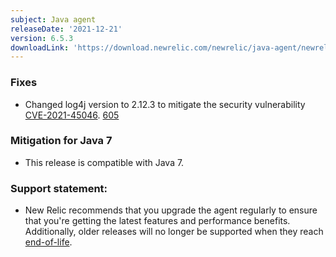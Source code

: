 ```yaml
---
subject: Java agent
releaseDate: '2021-12-21'
version: 6.5.3
downloadLink: 'https://download.newrelic.com/newrelic/java-agent/newrelic-agent/6.5.3/'
---
```


### Fixes
* Changed log4j version to 2.12.3 to mitigate the security vulnerability [CVE-2021-45046](https://github.com/advisories/GHSA-7rjr-3q55-vv33). [605](https://github.com/newrelic/newrelic-java-agent/issues/605)

### Mitigation for Java 7
* This release is compatible with Java 7.

### Support statement:
* New Relic recommends that you upgrade the agent regularly to ensure that you're getting the latest features and
  performance benefits. Additionally, older releases will no longer be supported when they reach
  [end-of-life](https://docs.newrelic.com/docs/using-new-relic/cross-product-functions/install-configure/notification-changes-new-relic-saas-features-distributed-software/).

